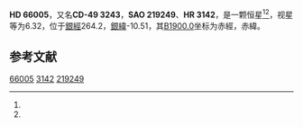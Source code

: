 {{Starbox begin
| name = HD 66005
}}
{{Starbox observe
| epoch = [[J2000.0|J2000.0]]
| constell = {{星座名待查}}<ref name=SIMBAD>{{cite web
 | url=http://simbad.u-strasbg.fr/simbad/sim-id?Ident=HR+3142
 | title=Pulsating variable Star
 | publisher=Centre de Données astronomiques de Strasbourg
 | work=SIMBAD
 | accessdate=2012-07-13
 | archive-date=2016-03-17
 | archive-url=https://web.archive.org/web/20160317024653/http://simbad.u-strasbg.fr/simbad/sim-id?Ident=HR+3142
 | dead-url=no
 }}</ref><ref name=DATA>{{cite web
 | url=http://vizier.u-strasbg.fr/viz-bin/VizieR-5?-out.add=.&-source=5050&-corr=PK=HR&-out.max=9999&HR=3142
 | title=VizieR Detailed Page
 | accessdate=2012-07-13
 | archive-date=2016-03-04
 | archive-url=https://web.archive.org/web/20160304230810/http://vizier.u-strasbg.fr/viz-bin/VizieR-5?-out.add=.&-source=5050&-corr=PK=HR&-out.max=9999&HR=3142
 | dead-url=no
 }}</ref>
| 星官 = 
| ra = {{RA|7|59|12.3}}<ref name=SIMBAD /><ref name=DATA />
| dec = {{DEC|-49|58|36}}<ref name=SIMBAD /><ref name=DATA />
| appmag_v = 6.32<ref name=SIMBAD /><ref name=DATA />
}}
{{Starbox character
| class = B2IV-V<ref name=SIMBAD /><ref name=DATA />
| b-v = <ref name=SIMBAD /><ref name=DATA />
| u-b = <ref name=SIMBAD /><ref name=DATA />
| r-i = <ref name=SIMBAD /><ref name=DATA />
| variable = 
}}
{{Starbox astrometry
| radial_v = 
| prop_mo_ra = 13
| parallax = 
| p_error = 
}}
{{Starbox catalog
| names =CD-49 3243，[[SAO星表|SAO]] 219249，[[HD星表|HD]] 66005，[[HR星表|HR]] 3142}}
{{Starbox reference |Simbad=HR+3142}}
{{Starbox end}}

'''HD 66005'''，又名'''CD-49 3243'''，'''SAO 219249'''、'''HR 3142'''，是一颗恒星<ref name=SIMBAD /><ref name=DATA />，视星等为6.32，位于[[銀道座標系|銀經]]264.2，[[銀道座標系|銀緯]]-10.51，其[[B1900.0|B1900.0]]坐标为赤經{{RA|7|56|22.9}}，赤緯{{DEC|-49|-10.51|12}}。

== 参考文献 ==
{{reflist}}

{{star-stub}}

[[Category:HD和HDE天體|66005]]
[[Category:HR天體|3142]]
[[Category:SAO天體|219249]]